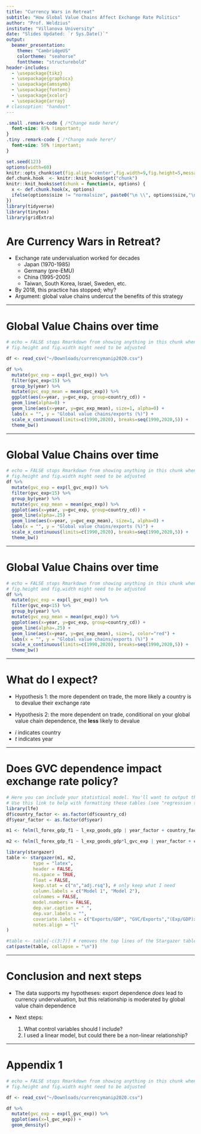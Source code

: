 ```yaml
---
title: "Currency Wars in Retreat"
subtitle: "How Global Value Chains Affect Exchange Rate Politics"
author: "Prof. Weldzius"
institute: "Villanova University"
date: "Slides Updated: `r Sys.Date()`"
output:
  beamer_presentation:
    theme: "CambridgeUS"
    colortheme: "seahorse"
    fonttheme: "structurebold"
header-includes:
  - \usepackage{tikz}
  - \usepackage{graphicx} 
  - \usepackage{amssymb}
  - \usepackage{fontenc}
  - \usepackage{xcolor}    
  - \usepackage{array}
# classoption: "handout"  
---
```


```css
.small .remark-code { /*Change made here*/
  font-size: 85% !important;
}
.tiny .remark-code { /*Change made here*/
  font-size: 50% !important;
}
```

```r
set.seed(123)
options(width=60)
knitr::opts_chunk$set(fig.align='center',fig.width=9,fig.height=5,message=F,warning=F)
def.chunk.hook  <- knitr::knit_hooks$get("chunk")
knitr::knit_hooks$set(chunk = function(x, options) {
  x <- def.chunk.hook(x, options)
  ifelse(options$size != "normalsize", paste0("\n \\", options$size,"\n\n", x, "\n\n \\normalsize"), x)
})
library(tidyverse)
library(tinytex)
library(gridExtra)
```

# Are Currency Wars in Retreat?

- Exchange rate undervaluation worked for decades \pause
  - Japan (1970-1985) \pause
  - Germany (pre-EMU) \pause
  - China (1995-2005) \pause
  - Taiwan, South Korea, Israel, Sweden, etc. \pause
- By 2018, this practice has stopped; why?   \pause
- Argument: global value chains undercut the benefits of this strategy


---

# Global Value Chains over time

```r
# echo = FALSE stops Rmarkdown from showing anything in this chunk when you knit 
# fig.height and fig.width might need to be adjusted

df <- read_csv("~/Downloads/currencymanip2020.csv")

df %>%
  mutate(gvc_exp = exp(l_gvc_exp)) %>%
  filter(gvc_exp<15) %>%
  group_by(year) %>%
  mutate(gvc_exp_mean = mean(gvc_exp)) %>%
  ggplot(aes(x=year, y=gvc_exp, group=country_cd)) +
  geom_line(alpha=0) +
  geom_line(aes(x=year, y=gvc_exp_mean), size=1, alpha=0) +
  labs(x = "", y = "Global value chains/exports (%)") +
  scale_x_continuous(limits=c(1990,2020), breaks=seq(1990,2020,5)) +
  theme_bw()
```

---

# Global Value Chains over time

```r
# echo = FALSE stops Rmarkdown from showing anything in this chunk when you knit 
# fig.height and fig.width might need to be adjusted
df %>%
  mutate(gvc_exp = exp(l_gvc_exp)) %>%
  filter(gvc_exp<15) %>%
  group_by(year) %>%
  mutate(gvc_exp_mean = mean(gvc_exp)) %>%
  ggplot(aes(x=year, y=gvc_exp, group=country_cd)) +
  geom_line(alpha=.25) +
  geom_line(aes(x=year, y=gvc_exp_mean), size=1, alpha=0) +
  labs(x = "", y = "Global value chains/exports (%)") +
  scale_x_continuous(limits=c(1990,2020), breaks=seq(1990,2020,5)) +
  theme_bw()
```

---

# Global Value Chains over time

```r
# echo = FALSE stops Rmarkdown from showing anything in this chunk when you knit 
# fig.height and fig.width might need to be adjusted
df %>%
  mutate(gvc_exp = exp(l_gvc_exp)) %>%
  filter(gvc_exp<15) %>%
  group_by(year) %>%
  mutate(gvc_exp_mean = mean(gvc_exp)) %>%
  ggplot(aes(x=year, y=gvc_exp, group=country_cd)) +
  geom_line(alpha=.25) +
  geom_line(aes(x=year, y=gvc_exp_mean), size=1, color="red") +
  labs(x = "", y = "Global value chains/exports (%)") +
  scale_x_continuous(limits=c(1990,2020), breaks=seq(1990,2020,5)) +
  theme_bw()
```

---

# What do I expect?

- Hypothesis 1: the more dependent on trade, the more likely a country is to devalue their exchange rate \pause

- Hypothesis 2: the more dependent on trade, conditional on your global value chain dependence, the **less** likely to devalue \pause 

\begin{align*}
\text{devaluation}_{it} = & \alpha_{it} + \beta_1 (\text{export dependence})_{it} + \beta_2 (\text{GVC dependence})_{it} + \\
& \beta_3 (\text{export dependence})_{it}\times(\text{GVC dependence})_{it} + \epsilon_{it}
\end{align*}

- $i$ indicates country
- $t$ indicates year

---

# Does GVC dependence impact exchange rate policy?

```r
# Here you can include your statistical model. You'll want to output the results in a readable way. 
# Use this link to help with formatting these tables (see "regression table"); note that you'll have to use some new libraries (and note what they include at the beginning of the R chunk, e.g., "message = FALSE"): https://zief0002.github.io/book-8252/pretty-printing-tables-in-markdown.html
library(lfe)
df$country_factor <- as.factor(df$country_cd)
df$year_factor <- as.factor(df$year)

m1 <- felm(l_forex_gdp_f1 ~ l_exp_goods_gdp | year_factor + country_factor | 0 | country_factor, data=df)

m2 <- felm(l_forex_gdp_f1 ~ l_exp_goods_gdp*l_gvc_exp | year_factor + country_factor | 0 | country_factor, data=df)
```

```r
library(stargazer)
table <- stargazer(m1, m2, 
          type = "latex",
          header = FALSE,
          no.space = TRUE,
          float = FALSE,
          keep.stat = c("n","adj.rsq"), # only keep what I need
          column.labels = c("Model 1", "Model 2"),
          colnames = FALSE,
          model.numbers = FALSE,
          dep.var.caption = " ",
          dep.var.labels = "",
          covariate.labels = c("Exports/GDP", "GVC/Exports","(Exp/GDP)x(GVC/Exp)"),
          notes.align = "l"
)

#table <- table[-c(3:7)] # removes the top lines of the Stargazer table so we can see more rows
cat(paste(table, collapse = "\n"))
```

---

# Conclusion and next steps

- The data supports my hypotheses: export dependence *does* lead to currency undervaluation, but this relationship is moderated by global value chain dependence \pause 
- Next steps: \pause

  1. What control variables should I include? \pause
  2. I used a linear model, but could there be a non-linear relationship?

---

# Appendix 1

```r
# echo = FALSE stops Rmarkdown from showing anything in this chunk when you knit 
# fig.height and fig.width might need to be adjusted

df <- read_csv("~/Downloads/currencymanip2020.csv")

df %>%
  mutate(gvc_exp = exp(l_gvc_exp)) %>%
  ggplot(aes(x=l_gvc_exp)) +
  geom_density()
```
